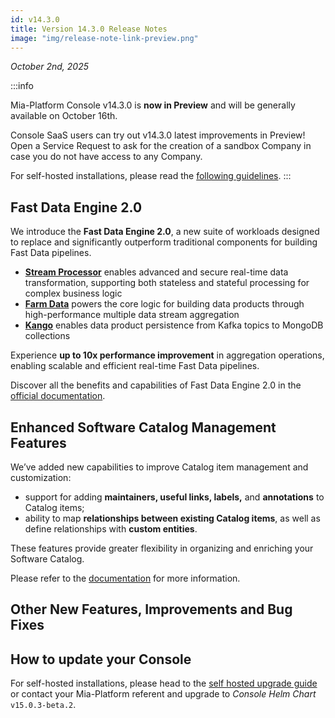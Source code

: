 ```yaml
---
id: v14.3.0
title: Version 14.3.0 Release Notes
image: "img/release-note-link-preview.png"
---
```



_October 2nd, 2025_

:::info

Mia-Platform Console v14.3.0 is **now in Preview** and will be generally available on October 16th.

Console SaaS users can try out v14.3.0 latest improvements in Preview! Open a Service Request to ask for the creation of a sandbox Company in case you do not have access to any Company.

For self-hosted installations, please read the [following guidelines](#how-to-update-your-console).
:::

## Fast Data Engine 2.0

We introduce the **Fast Data Engine 2.0**, a new suite of workloads designed to replace and significantly outperform traditional components for building Fast Data pipelines.

- **[Stream Processor](/docs/14.3.0/products/fast_data/fast_data_engine_v2/stream_processor/overview)** enables advanced and secure real-time data transformation, supporting both stateless and stateful processing for complex business logic
- **[Farm Data](/docs/14.3.0/products/fast_data/fast_data_engine_v2/farm_data/overview)** powers the core logic for building data products through high-performance multiple data stream aggregation
- **[Kango](/docs/14.3.0/products/fast_data/fast_data_engine_v2/kango/overview)** enables data product persistence from Kafka topics to MongoDB collections

Experience **up to 10x performance improvement** in aggregation operations, enabling scalable and efficient real-time Fast Data pipelines.

Discover all the benefits and capabilities of Fast Data Engine 2.0 in the [official documentation](/docs/14.3.0/products/fast_data/fast_data_engine_v2/overview).

## Enhanced Software Catalog Management Features

We’ve added new capabilities to improve Catalog item management and customization:

- support for adding **maintainers, useful links, labels,** and **annotations** to Catalog items;
- ability to map **relationships between existing Catalog items**, as well as define relationships with **custom entities**.

These features provide greater flexibility in organizing and enriching your Software Catalog.

Please refer to the [documentation](/docs/14.3.0/products/software-catalog/basic-concepts/items-relationships) for more information.

## Other New Features, Improvements and Bug Fixes

<Accordion data={dataAccordion} />

## How to update your Console

For self-hosted installations, please head to the [self hosted upgrade guide](/docs/14.3.0/infrastructure/self-hosted/installation-chart/how-to-upgrade) or contact your Mia-Platform referent and upgrade to _Console Helm Chart_ `v15.0.3-beta.2`.
